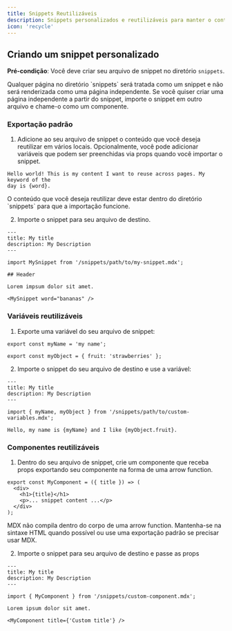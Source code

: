 ```yaml
---
title: Snippets Reutilizáveis
description: Snippets personalizados e reutilizáveis para manter o conteúdo sincronizado
icon: 'recycle'
---
```



<SnippetIntro />

## Criando um snippet personalizado

**Pré-condição**: Você deve criar seu arquivo de snippet no diretório `snippets`.

<Note>
  Qualquer página no diretório `snippets` será tratada como um snippet e não
  será renderizada como uma página independente. Se você quiser criar uma página
  independente a partir do snippet, importe o snippet em outro arquivo e chame-o
  como um componente.
</Note>

### Exportação padrão

1. Adicione ao seu arquivo de snippet o conteúdo que você deseja reutilizar em
   vários locais. Opcionalmente, você pode adicionar variáveis que podem ser
   preenchidas via props quando você importar o snippet.

```mdx snippets/my-snippet.mdx
Hello world! This is my content I want to reuse across pages. My keyword of the
day is {word}.
```

<Warning>
  O conteúdo que você deseja reutilizar deve estar dentro do diretório `snippets`
  para que a importação funcione.
</Warning>

2. Importe o snippet para seu arquivo de destino.

```mdx destination-file.mdx
---
title: My title
description: My Description
---

import MySnippet from '/snippets/path/to/my-snippet.mdx';

## Header

Lorem impsum dolor sit amet.

<MySnippet word="bananas" />
```

### Variáveis reutilizáveis

1. Exporte uma variável do seu arquivo de snippet:

```mdx snippets/path/to/custom-variables.mdx
export const myName = 'my name';

export const myObject = { fruit: 'strawberries' };
```

2. Importe o snippet do seu arquivo de destino e use a variável:

```mdx destination-file.mdx
---
title: My title
description: My Description
---

import { myName, myObject } from '/snippets/path/to/custom-variables.mdx';

Hello, my name is {myName} and I like {myObject.fruit}.
```

### Componentes reutilizáveis

1. Dentro do seu arquivo de snippet, crie um componente que receba props
   exportando seu componente na forma de uma arrow function.

```mdx snippets/custom-component.mdx
export const MyComponent = ({ title }) => (
  <div>
    <h1>{title}</h1>
    <p>... snippet content ...</p>
  </div>
);
```

<Warning>
  MDX não compila dentro do corpo de uma arrow function. Mantenha-se na sintaxe
  HTML quando possível ou use uma exportação padrão se precisar usar MDX.
</Warning>

2. Importe o snippet para seu arquivo de destino e passe as props

```mdx destination-file.mdx
---
title: My title
description: My Description
---

import { MyComponent } from '/snippets/custom-component.mdx';

Lorem ipsum dolor sit amet.

<MyComponent title={'Custom title'} />
```